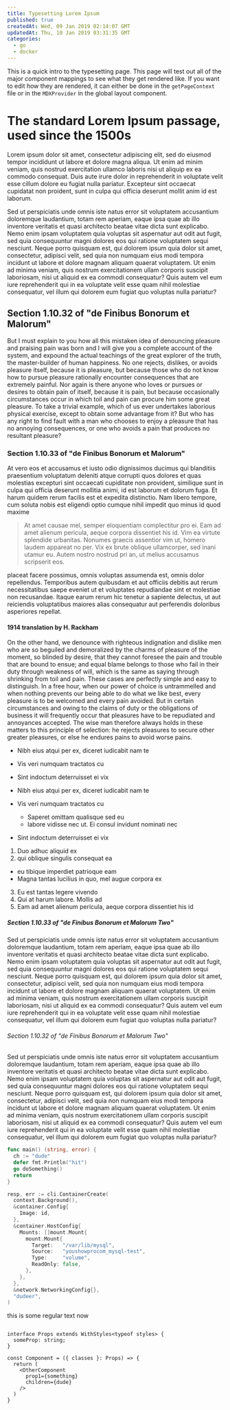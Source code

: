 ```yaml
---
title: Typesetting Lorem Ipsum
published: true
createdAt: Wed, 09 Jan 2019 02:14:07 GMT
updatedAt: Thu, 10 Jan 2019 03:31:35 GMT
categories:
  - go
  - docker
---
```


This is a quick intro to the typesetting page. This page will test out all of the major component mappings to see
what they get rendered like. If you want to edit how they are rendered, it can either be done in the `getPageContext`
file or in the `MDXProvider` in the global layout component.

# The standard Lorem Ipsum passage, used since the 1500s

Lorem ipsum dolor sit amet, consectetur adipiscing elit, sed do eiusmod tempor incididunt ut labore et dolore magna
aliqua. Ut enim ad minim veniam, quis nostrud exercitation ullamco laboris nisi ut aliquip ex ea commodo consequat.
Duis aute irure dolor in reprehenderit in voluptate velit esse cillum dolore eu fugiat nulla pariatur. Excepteur
sint occaecat cupidatat non proident, sunt in culpa qui officia deserunt mollit anim id est laborum.

Sed ut perspiciatis unde omnis iste natus error sit voluptatem accusantium doloremque laudantium, totam rem aperiam,
eaque ipsa quae ab illo inventore veritatis et quasi architecto beatae vitae dicta sunt explicabo. Nemo enim ipsam
voluptatem quia voluptas sit aspernatur aut odit aut fugit, sed quia consequuntur magni dolores eos qui ratione
voluptatem sequi nesciunt. Neque porro quisquam est, qui dolorem ipsum quia dolor sit amet, consectetur, adipisci
velit, sed quia non numquam eius modi tempora incidunt ut labore et dolore magnam aliquam quaerat voluptatem. Ut
enim ad minima veniam, quis nostrum exercitationem ullam corporis suscipit laboriosam, nisi ut aliquid ex ea commodi
consequatur? Quis autem vel eum iure reprehenderit qui in ea voluptate velit esse quam nihil molestiae consequatur,
vel illum qui dolorem eum fugiat quo voluptas nulla pariatur?

## Section 1.10.32 of "de Finibus Bonorum et Malorum"

But I must explain to you how all this mistaken idea of denouncing pleasure and praising pain was born and I will
give you a complete account of the system, and expound the actual teachings of the great explorer of the truth, the
master-builder of human happiness. No one rejects, dislikes, or avoids pleasure itself, because it is pleasure, but
because those who do not know how to pursue pleasure rationally encounter consequences that are extremely painful.
Nor again is there anyone who loves or pursues or desires to obtain pain of itself, because it is pain, but because
occasionally circumstances occur in which toil and pain can procure him some great pleasure. To take a trivial
example, which of us ever undertakes laborious physical exercise, except to obtain some advantage from it? But who
has any right to find fault with a man who chooses to enjoy a pleasure that has no annoying consequences, or one who
avoids a pain that produces no resultant pleasure?

### Section 1.10.33 of "de Finibus Bonorum et Malorum"

At vero eos et accusamus et iusto odio dignissimos ducimus qui blanditiis praesentium voluptatum deleniti atque
corrupti quos dolores et quas molestias excepturi sint occaecati cupiditate non provident, similique sunt in culpa
qui officia deserunt mollitia animi, id est laborum et dolorum fuga. Et harum quidem rerum facilis est et expedita
distinctio. Nam libero tempore, cum soluta nobis est eligendi optio cumque nihil impedit quo minus id quod maxime

> At amet causae mel, semper eloquentiam complectitur pro ei. Eam ad amet alienum pericula, aeque corpora dissentiet
> his id. Vim ea virtute splendide urbanitas. Nonumes graecis assentior vim ut, homero laudem appareat no per. Vix ex
> brute oblique ullamcorper, sed inani utamur eu. Autem nostro nostrud pri an, ut melius accusamus scripserit eos.

placeat facere possimus, omnis voluptas assumenda est, omnis dolor repellendus. Temporibus autem quibusdam et aut
officiis debitis aut rerum necessitatibus saepe eveniet ut et voluptates repudiandae sint et molestiae non
recusandae. Itaque earum rerum hic tenetur a sapiente delectus, ut aut reiciendis voluptatibus maiores alias
consequatur aut perferendis doloribus asperiores repellat.

#### 1914 translation by H. Rackham

On the other hand, we denounce with righteous indignation and dislike men who are so beguiled and demoralized by the
charms of pleasure of the moment, so blinded by desire, that they cannot foresee the pain and trouble that are bound
to ensue; and equal blame belongs to those who fail in their duty through weakness of will, which is the same as
saying through shrinking from toil and pain. These cases are perfectly simple and easy to distinguish. In a free
hour, when our power of choice is untrammelled and when nothing prevents our being able to do what we like best,
every pleasure is to be welcomed and every pain avoided. But in certain circumstances and owing to the claims of
duty or the obligations of business it will frequently occur that pleasures have to be repudiated and annoyances
accepted. The wise man therefore always holds in these matters to this principle of selection: he rejects pleasures
to secure other greater pleasures, or else he endures pains to avoid worse pains.

- Nibh eius atqui per ex, diceret iudicabit nam te
- Vis veri numquam tractatos cu
- Sint indoctum deterruisset ei vix

- Nibh eius atqui per ex, diceret iudicabit nam te
- Vis veri numquam tractatos cu
  - Saperet omittam qualisque sed eu
  - labore vidisse nec ut. Ei consul invidunt nominati nec
- Sint indoctum deterruisset ei vix

1. Duo adhuc aliquid ex
2. qui oblique singulis consequat ea
  - eu tibique imperdiet patrioque eam
  - Magna tantas lucilius in quo, mel augue corpora ex
3. Eu est tantas legere vivendo
  1. Qui at harum labore. Mollis ad
4. Eam ad amet alienum pericula, aeque corpora dissentiet his id

##### Section 1.10.33 of "de Finibus Bonorum et Malorum Two"

Sed ut perspiciatis unde omnis iste natus error sit voluptatem accusantium doloremque laudantium, totam rem aperiam,
eaque ipsa quae ab illo inventore veritatis et quasi architecto beatae vitae dicta sunt explicabo. Nemo enim ipsam
voluptatem quia voluptas sit aspernatur aut odit aut fugit, sed quia consequuntur magni dolores eos qui ratione
voluptatem sequi nesciunt. Neque porro quisquam est, qui dolorem ipsum quia dolor sit amet, consectetur, adipisci
velit, sed quia non numquam eius modi tempora incidunt ut labore et dolore magnam aliquam quaerat voluptatem. Ut
enim ad minima veniam, quis nostrum exercitationem ullam corporis suscipit laboriosam, nisi ut aliquid ex ea commodi
consequatur? Quis autem vel eum iure reprehenderit qui in ea voluptate velit esse quam nihil molestiae consequatur,
vel illum qui dolorem eum fugiat quo voluptas nulla pariatur?

###### Section 1.10.32 of "de Finibus Bonorum et Malorum Two"

Sed ut perspiciatis unde omnis iste natus error sit voluptatem accusantium doloremque laudantium, totam rem aperiam,
eaque ipsa quae ab illo inventore veritatis et quasi architecto beatae vitae dicta sunt explicabo. Nemo enim ipsam
voluptatem quia voluptas sit aspernatur aut odit aut fugit, sed quia consequuntur magni dolores eos qui ratione
voluptatem sequi nesciunt. Neque porro quisquam est, qui dolorem ipsum quia dolor sit amet, consectetur, adipisci
velit, sed quia non numquam eius modi tempora incidunt ut labore et dolore magnam aliquam quaerat voluptatem. Ut
enim ad minima veniam, quis nostrum exercitationem ullam corporis suscipit laboriosam, nisi ut aliquid ex ea commodi
consequatur? Quis autem vel eum iure reprehenderit qui in ea voluptate velit esse quam nihil molestiae consequatur,
vel illum qui dolorem eum fugiat quo voluptas nulla pariatur?

```go
func main() (string, error) {
  ch := "dude"
  defer fmt.Println("hit")
  go doSomething()
  return
}

resp, err := cli.ContainerCreate(
  context.Background(),
  &container.Config{
    Image: id,
  },
  &container.HostConfig{
    Mounts: []mount.Mount{
      mount.Mount{
        Target:   "/var/lib/mysql",
        Source:   "youshowprocom_mysql-test",
        Type:     "volume",
        ReadOnly: false,
      },
    },
  },
  &network.NetworkingConfig{},
  "dudeer",
)
```

this is some regular text now

```tsx

interface Props extends WithStyles<typeof styles> {
  someProp: string;
}

const Component = ({ classes }: Props) => {
  return (
    <OtherComponent
      prop1={something}
      children={dude}
    />
  )
}
```
